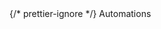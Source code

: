 <div style={{ float: "left", display: "table-column", width: "20%" }}>
  {/* prettier-ignore */}
  <span
    style={{
      background: "#F6F8FC",
      color: "#73B2F0",
      borderRadius: "0",
      fontSize: ".8em",
      padding: "2px 10px",
      display: "inline-block",
      fontWeight: "500",
      letterSpacing: ".5px",
      whiteSpace: "nowrap"
    }}
  >Automations</span>
</div>
